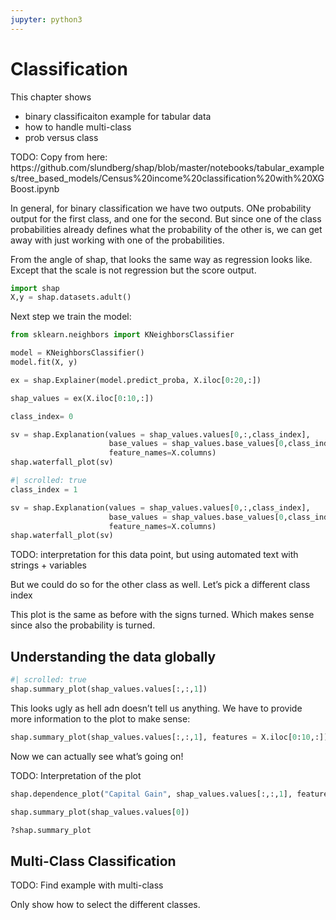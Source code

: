 ```yaml
---
jupyter: python3
---
```


# Classification

This chapter shows

- binary classificaiton example for tabular data
- how to handle multi-class
- prob versus class

TODO: Copy from here: https://github.com/slundberg/shap/blob/master/notebooks/tabular_examples/tree_based_models/Census%20income%20classification%20with%20XGBoost.ipynb

In general, for binary classification we have two outputs. ONe probability output for the first class, and one for the second.
But since one of the class probabilities already defines what the probability of the other is, we can get away with just working with one of the probabilities.

From the angle of shap, that looks the same way as regression looks like.
Except that the scale is not regression but the score output.

```python
import shap
X,y = shap.datasets.adult()
```

Next step we train the model:

```python
from sklearn.neighbors import KNeighborsClassifier

model = KNeighborsClassifier()
model.fit(X, y)
```

```python
ex = shap.Explainer(model.predict_proba, X.iloc[0:20,:])
```

```python
shap_values = ex(X.iloc[0:10,:])
```

```python
class_index= 0

sv = shap.Explanation(values = shap_values.values[0,:,class_index],
                      base_values = shap_values.base_values[0,class_index],
                      feature_names=X.columns)
shap.waterfall_plot(sv)
```

```python
#| scrolled: true
class_index = 1

sv = shap.Explanation(values = shap_values.values[0,:,class_index],
                      base_values = shap_values.base_values[0,class_index],
                      feature_names=X.columns)
shap.waterfall_plot(sv)
```

TODO: interpretation for this data point, but using automated text with strings + variables

But we could do so for the other class as well.
Let's pick a different class index

This plot is the same as before with the signs turned. Which makes sense since also the probability is turned.

## Understanding the data globally

```python
#| scrolled: true
shap.summary_plot(shap_values.values[:,:,1])
```

This looks ugly as hell adn doesn't tell us anything. We have to provide more information to the plot to make sense:

```python
shap.summary_plot(shap_values.values[:,:,1], features = X.iloc[0:10,:])
```

Now we can actually see what's going on!

TODO: Interpretation of the plot

```python
shap.dependence_plot("Capital Gain", shap_values.values[:,:,1], features = X.iloc[0:10,:])
```

```python
shap.summary_plot(shap_values.values[0])
```

```python
?shap.summary_plot
```

## Multi-Class Classification

TODO: Find example with multi-class

Only show how to select the different classes.


